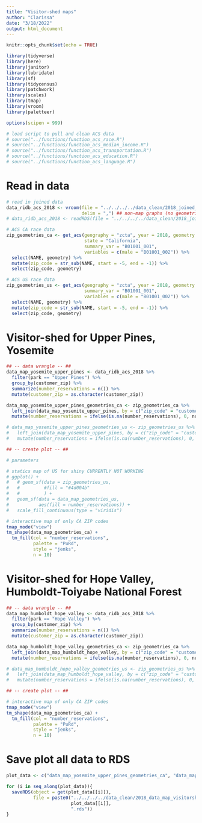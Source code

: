 ```yaml
---
title: "Visitor-shed maps"
author: "Clarissa"
date: "3/18/2022"
output: html_document
---
```


```r
knitr::opts_chunk$set(echo = TRUE)

library(tidyverse)
library(here)
library(janitor)
library(lubridate)
library(sf)
library(tidycensus)
library(patchwork)
library(scales)
library(tmap)
library(vroom)
library(paletteer)

options(scipen = 999)

# load script to pull and clean ACS data
# source("../functions/function_acs_race.R")
# source("../functions/function_acs_median_income.R")
# source("../functions/function_acs_transportation.R")
# source("../functions/function_acs_education.R")
# source("../functions/function_acs_language.R")
```

# Read in data

```r
# read in joined data
data_ridb_acs_2018 <- vroom(file = "../../../../data_clean/2018_joined_data.csv",
                            delim = ",") ## non-map graphs (no geometries)
# data_ridb_acs_2018 <- readRDS(file = "../../../../data_clean/2018_joined_data.rds") ## maps (don't use RDS for non-map viz, too slow)

# ACS CA race data
zip_geometries_ca <- get_acs(geography = "zcta", year = 2018, geometry = TRUE, 
                             state = "California",
                             summary_var = "B01001_001",
                             variables = c(male = "B01001_002")) %>% 
  select(NAME, geometry) %>% 
  mutate(zip_code = str_sub(NAME, start = -5, end = -1)) %>% 
  select(zip_code, geometry)

# ACS US race data
zip_geometries_us <- get_acs(geography = "zcta", year = 2018, geometry = TRUE, 
                             summary_var = "B01001_001",
                             variables = c(male = "B01001_002")) %>% 
  select(NAME, geometry) %>% 
  mutate(zip_code = str_sub(NAME, start = -5, end = -1)) %>% 
  select(zip_code, geometry)
```


# Visitor-shed for Upper Pines, Yosemite

```r
## -- data wrangle -- ##
data_map_yosemite_upper_pines <- data_ridb_acs_2018 %>% 
  filter(park == "Upper Pines") %>% 
  group_by(customer_zip) %>% 
  summarize(number_reservations = n()) %>% 
  mutate(customer_zip = as.character(customer_zip))

data_map_yosemite_upper_pines_geometries_ca <- zip_geometries_ca %>% 
  left_join(data_map_yosemite_upper_pines, by = c("zip_code" = "customer_zip")) %>% 
  mutate(number_reservations = ifelse(is.na(number_reservations), 0, number_reservations))

# data_map_yosemite_upper_pines_geometries_us <- zip_geometries_us %>% 
#   left_join(data_map_yosemite_upper_pines, by = c("zip_code" = "customer_zip")) %>% 
#   mutate(number_reservations = ifelse(is.na(number_reservations), 0, number_reservations))

## -- create plot -- ##

# parameters

# statics map of US for shiny CURRENTLY NOT WORKING
# ggplot() +
#   # geom_sf(data = zip_geometries_us,
#   #         #fill = "#4d004b"
#   #         ) +
#   geom_sf(data = data_map_geometries_us,
#           aes(fill = number_reservations)) +
#   scale_fill_continuous(type = "viridis")

# interactive map of only CA ZIP codes
tmap_mode("view")
tm_shape(data_map_geometries_ca) +
  tm_fill(col = "number_reservations",
          palette = "PuRd",
          style = "jenks",
          n = 10) 
```

# Visitor-shed for Hope Valley, Humboldt-Toiyabe National Forest

```r
## -- data wrangle -- ##
data_map_humboldt_hope_valley <- data_ridb_acs_2018 %>% 
  filter(park == "Hope Valley") %>% 
  group_by(customer_zip) %>% 
  summarize(number_reservations = n()) %>% 
  mutate(customer_zip = as.character(customer_zip))

data_map_humboldt_hope_valley_geometries_ca <- zip_geometries_ca %>% 
  left_join(data_map_humboldt_hope_valley, by = c("zip_code" = "customer_zip")) %>% 
  mutate(number_reservations = ifelse(is.na(number_reservations), 0, number_reservations))

# data_map_humboldt_hope_valley_geometries_us <- zip_geometries_us %>% 
#   left_join(data_map_humboldt_hope_valley, by = c("zip_code" = "customer_zip")) %>% 
#   mutate(number_reservations = ifelse(is.na(number_reservations), 0, number_reservations))

## -- create plot -- ##

# interactive map of only CA ZIP codes
tmap_mode("view")
tm_shape(data_map_geometries_ca) +
  tm_fill(col = "number_reservations",
          palette = "PuRd",
          style = "jenks",
          n = 10) 
```



# Save plot all data to RDS

```r
plot_data <- c("data_map_yosemite_upper_pines_geometries_ca", "data_map_humboldt_hope_valley_geometries_ca")

for (i in seq_along(plot_data)){
  saveRDS(object = get(plot_data[[i]]),
          file = paste0("../../../../data_clean/2018_data_map_visitorshed/2018_", 
                        plot_data[[i]],
                        ".rds"))
}
```

